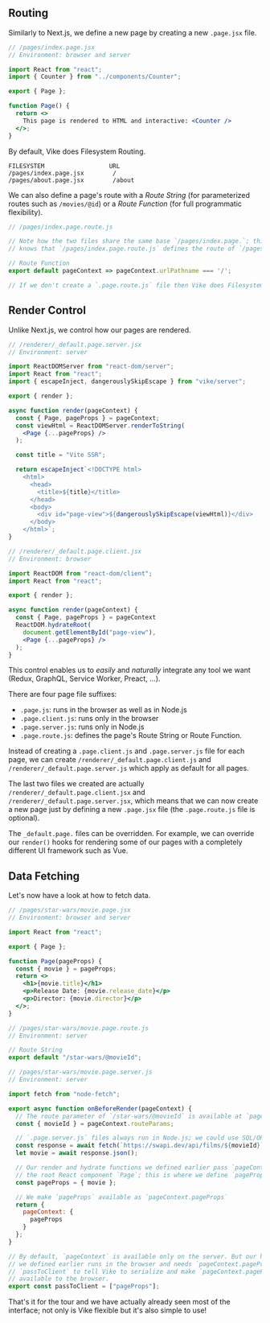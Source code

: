 
## Routing

Similarly to Next.js,
we define a new page by creating a new `.page.jsx` file.

```jsx
// /pages/index.page.jsx
// Environment: browser and server

import React from "react";
import { Counter } from "../components/Counter";

export { Page };

function Page() {
  return <>
    This page is rendered to HTML and interactive: <Counter />
  </>;
}
```

By default, Vike does Filesystem Routing.
```
FILESYSTEM                  URL
/pages/index.page.jsx        /
/pages/about.page.jsx        /about
```

We can also define a page's route with a *Route String* (for parameterized routes such as `/movies/@id`) or a *Route Function* (for full programmatic flexibility).

```js
// /pages/index.page.route.js

// Note how the two files share the same base `/pages/index.page.`; this is how Vike
// knows that `/pages/index.page.route.js` defines the route of `/pages/index.page.jsx`.

// Route Function
export default pageContext => pageContext.urlPathname === '/';

// If we don't create a `.page.route.js` file then Vike does Filesystem Routing
```


## Render Control

Unlike Next.js, we control how our pages are rendered.

```jsx
// /renderer/_default.page.server.jsx
// Environment: server

import ReactDOMServer from "react-dom/server";
import React from "react";
import { escapeInject, dangerouslySkipEscape } from "vike/server";

export { render };

async function render(pageContext) {
  const { Page, pageProps } = pageContext;
  const viewHtml = ReactDOMServer.renderToString(
    <Page {...pageProps} />
  );

  const title = "Vite SSR";

  return escapeInject`<!DOCTYPE html>
    <html>
      <head>
        <title>${title}</title>
      </head>
      <body>
        <div id="page-view">${dangerouslySkipEscape(viewHtml)}</div>
      </body>
    </html>`;
}
```
```jsx
// /renderer/_default.page.client.jsx
// Environment: browser

import ReactDOM from "react-dom/client";
import React from "react";

export { render };

async function render(pageContext) {
  const { Page, pageProps } = pageContext
  ReactDOM.hydrateRoot(
    document.getElementById("page-view"),
    <Page {...pageProps} />
  );
}
```

This control enables us to *easily* and *naturally* integrate any tool we want (Redux, GraphQL, Service Worker, Preact, ...).

There are four page file suffixes:
 - `.page.js`: runs in the browser as well as in Node.js
 - `.page.client.js`: runs only in the browser
 - `.page.server.js`: runs only in Node.js
 - `.page.route.js`: defines the page's Route String or Route Function.

Instead of creating a `.page.client.js` and `.page.server.js` file for each page,
we can create `/renderer/_default.page.client.js` and `/renderer/_default.page.server.js` which apply as default for all pages.

The last two files we created are actually `/renderer/_default.page.client.jsx` and `/renderer/_default.page.server.jsx`,
which means that we can now create a new page just by defining a new `.page.jsx` file (the `.page.route.js` file is optional).

The `_default.page.` files can be overridden. For example, we can override our `render()` hooks for rendering some of our pages with a completely different UI framework such as Vue.


## Data Fetching

Let's now have a look at how to fetch data.

```jsx
// /pages/star-wars/movie.page.jsx
// Environment: browser and server

import React from "react";

export { Page };

function Page(pageProps) {
  const { movie } = pageProps;
  return <>
    <h1>{movie.title}</h1>
    <p>Release Date: {movie.release_date}</p>
    <p>Director: {movie.director}</p>
  </>;
}
```
```js
// /pages/star-wars/movie.page.route.js
// Environment: server

// Route String
export default "/star-wars/@movieId";
```
```js
// /pages/star-wars/movie.page.server.js
// Environment: server

import fetch from "node-fetch";

export async function onBeforeRender(pageContext) {
  // The route parameter of `/star-wars/@movieId` is available at `pageContext.routeParams`
  const { movieId } = pageContext.routeParams;

  // `.page.server.js` files always run in Node.js; we could use SQL/ORM queries here.
  const response = await fetch(`https://swapi.dev/api/films/${movieId}`);
  let movie = await response.json();

  // Our render and hydrate functions we defined earlier pass `pageContext.pageProps` to
  // the root React component `Page`; this is where we define `pageProps`.
  const pageProps = { movie };

  // We make `pageProps` available as `pageContext.pageProps`
  return {
    pageContext: {
      pageProps
    }
  };
}

// By default, `pageContext` is available only on the server. But our hydrate function
// we defined earlier runs in the browser and needs `pageContext.pageProps`; we use
// `passToClient` to tell Vike to serialize and make `pageContext.pageProps`
// available to the browser.
export const passToClient = ["pageProps"];
```

That's it for the tour and we have actually already seen most of the interface;
not only is Vike flexible but it's also simple to use!

<ScaffoldCallToActionTour />
